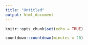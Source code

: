 ```yaml
---
title: "Untitled"
output: html_document
---
```


```r
knitr::opts_chunk$set(echo = TRUE)

```


```r
countdown::countdown(minutes = 20)

```

